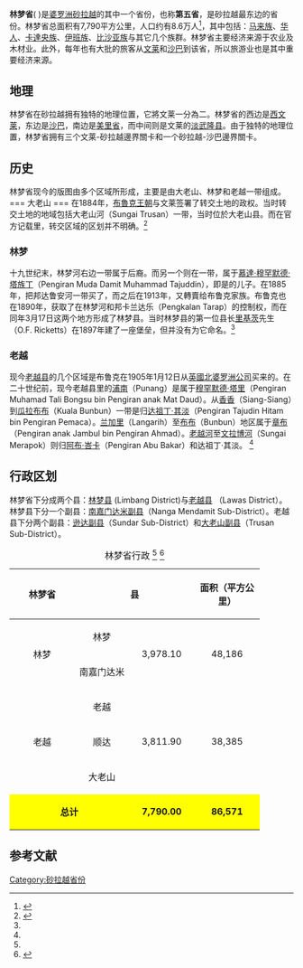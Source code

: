 {{noteTA|G1=melayu}}
{{Infobox Settlement
|name=林梦省
|official_name=Bahagian Limbang
|image_blank_emblem = Flag of Sarawak.svg
|blank_emblem_type = 砂拉越省份
|image_map = Sarawaklimbang.PNG
|mapsize=225px
|subdivision_type=国家
|subdivision_name=[[马来西亚|马来西亚]]
|subdivision_type1=州属
|subdivision_name1=[[砂拉越|砂拉越]]
|area_total_km2 = 7790
|population_total = 86571
|population_density_km2 = auto
|population_as_of = 2010
|blank1_name = 车俩号牌
|blank1_info = QL
|blank2_name = 族群
|blank2_info = [[马来人|马来人]] (30.4%), [[伊班族|伊班人]] (15.4%), [[华人|华人]] (11.54%) 与 其他 (42.66%)
|seat_type =省会
|seat = [[林梦|林梦]]
|parts_type = 地方政府
|parts = [[林梦县议会|林梦县议会]] ''Limbang District Council''<br> [[老越县议会|老越县议会]] ''Lawas District Council''
|website=[http://www.limbangrdo.sarawak.gov.my/modules/web/index.php?menu_id=0&sub_id=121 Limbang Division Residen Office]
}}

'''林梦省'''(''{{lang-en|Limbang Division}} {{lang-ms|Bahagian Limbang}}'')是[[婆罗洲|婆罗洲]][[砂拉越|砂拉越]]的其中一个省份，也称'''第五省'''，是砂拉越最东边的省份。林梦省总面积有7,790平方公里，人口约有8.6万人<ref name="limbang1">{{cite web|title=2010年马来西亚人口和房屋普查：马来西亚人口分布 |publisher=马来西亚国家统计局 |date=2010年更新 |url=http://www.statistics.gov.my/portal/download_Population/files/census2010/Taburan_Penduduk_dan_Ciri-ciri_Asas_Demografi.pdf |accessdate=2011年11月24日 |deadurl=yes |archiveurl=https://web.archive.org/web/20150301154300/http://www.statistics.gov.my/portal/download_Population/files/census2010/Taburan_Penduduk_dan_Ciri-ciri_Asas_Demografi.pdf |archivedate=2015年3月1日 }}</ref>，其中包括：[[马来族|马来族]]、[[华人|华人]]、[[卡達央族|卡達央族]]、[[伊班族|伊班族]]、[[比沙亚人|比沙亚族]]与其它几个族群。林梦省主要经济来源于农业及木材业。此外，每年也有大批的旅客从[[文莱|文莱]]和[[沙巴|沙巴]]到该省，所以旅游业也是其中重要经济来源。

== 地理 ==
林梦省在砂拉越拥有独特的地理位置，它將文莱一分為二。林梦省的西边是[[文莱|西文莱]]，东边是[[沙巴|沙巴]]，南边是[[美里省|美里省]]，而中间则是文莱的[[淡武隆县|淡武隆县]]。由于独特的地理位置，林梦省拥有三个文莱-砂拉越邊界關卡和一个砂拉越-沙巴邊界關卡。

== 历史 ==
林梦省现今的版图由多个区域所形成，主要是由大老山、林梦和老越一带组成。<br />
=== 大老山 ===
在1884年，[[布魯克王朝|布魯克王朝]]与文莱{{tsl|en|Abdul Momin|苏丹阿都穆民}}签署了转交土地的政权。当时转交土地的地域包括大老山河（Sungai Trusan）一带，当时位於大老山县。而在官方记载里，转交区域的区划并不明确。<ref name="limbang3">{{cite web| title =林梦省历史| publisher =林梦省公署| date =2012-01-30| url =http://www.limbangrdo.sarawak.gov.my/page.php?id=65&menu_id=0&sub_id=106| accessdate =2012年2月3日}}{{dead link|date=2018年3月 |bot=InternetArchiveBot |fix-attempted=yes }}</ref><br />

=== 林梦 ===
十九世纪末，林梦河右边一带属于{{tsl|en|Hashim Jalilul Alam Aqamaddin|苏丹哈希姆·加里鲁·阿南}}后裔。而另一个则在{{tsl|en|Pandaruan River|邦达鲁安河}}一带，属于[[慕達·穆罕默德·塔族丁|慕達·穆罕默德·塔族丁]]（Pengiran Muda Damit Muhammad Tajuddin），即是{{tsl|ms|Raja Muda Hashim|拉者慕達哈心}}的儿子。在1885年，{{tsl|en|Alfred Hart Everett|阿尔弗雷德·埃弗里特}}把邦达鲁安河一带买了，而之后在1913年，又轉賣给布鲁克家族。布鲁克也在1890年，获取了在林梦河和邦卡兰达乐（Pengkalan Tarap）的控制权，而在同年3月17日这两个地方形成了林梦县。当时林梦县的第一位县长[[里基茨|里基茨]]先生（O.F. Ricketts）在1897年建了一座堡垒，但并没有为它命名。<ref name="limbang3"/><br />

=== 老越 ===
现今[[老越县|老越县]]的几个区域是布鲁克在1905年1月12日从[[英國北婆罗洲公司|英國北婆罗洲公司]]买来的。在二十世纪前，现今老越县里的[[浦南|浦南]]（Punang）是属于[[穆罕默德·塔里|穆罕默德·塔里]]（Pengiran Muhamad Tali Bongsu bin Pengiran anak Mat Daud）。从[[香香|香香]]（Siang-Siang）到[[瓜拉布布|瓜拉布布]]（Kuala Bunbun）一带是归[[达祖丁·其淡|达祖丁·其淡]]（Pengiran Tajudin Hitam bin Pengiran Pemaca）。[[兰加里|兰加里]]（Langarih）至[[布布|布布]]（Bunbun）地区属于[[章布|章布]]（Pengiran anak Jambul bin Pengiran Ahmad）。[[老越河|老越河]]至[[文拉博河|文拉博河]]（Sungai Merapok）则归[[阿布·峇卡|阿布·峇卡]]（Pengiran Abu Bakar）和达祖丁·其淡。
<ref name="limbang3"/>

== 行政区划 ==
林梦省下分成两个县：[[林梦县|林梦县]] (Limbang District)与[[老越县|老越县]] （Lawas District）。林梦县下分一个副县：[[南嘉门达米副县|南嘉门达米副县]]（Nanga Mendamit Sub-District）。老越县下分两个副县：[[逊达副县|逊达副县]]（Sundar Sub-District）和[[大老山副县|大老山副县]]（Trusan Sub-District）。

{| class="wikitable" align="center"
 |+ 林梦省行政 
<ref name="limbang1"/>
<ref name="limbang2">
{{Cite web
 |url=http://www.limbangrdo.sarawak.gov.my/ 
 |publisher=林梦省公署 
 |title=林梦省概况 
 |date=2012-01-19|accessdate=2012年1月26日 
 |deadurl=yes 
 |archiveurl=https://web.archive.org/web/20100214163111/http://www.limbangrdo.sarawak.gov.my/ 
 |archivedate=2010年2月14日 
}}{{ms}}
</ref>
|-
! rowspan="7" align="center" height="35"| 林梦省 
! colspan="2" align="center" height="35"| 县                    
! colspan="1" align="center" height="35"| 面积（平方公里）
! colspan="1" align="center" height="35"| 人口（2010年数据）
|-
| rowspan="2" width="100" align="center" | 林梦 
| width="80" align="center" height="30"  | 林梦 
| rowspan="2" width="100" align="center" | 3,978.10
| rowspan="2" width="100" align="center" | 48,186
|-
| width="80" align="center"  height="30"| 南嘉门达米
|-
| rowspan="3" width="100" align="center" | 老越
| width="80" align="center" height="30"  | 老越
| rowspan="3" width="100" align="center" | 3,811.90
| rowspan="3" width="100" align="center" | 38,385
|-
| width="80" align="center"  height="30"| 顺达
|-
| width="80" align="center"  height="30" | 大老山
|-
| style="background:yellow" colspan="2" align="center" height="35"| '''总计'''
| style="background:yellow" colspan="1" align="center" height="35"| '''7,790.00'''
| style="background:yellow" colspan="1" align="center" height="35"| '''86,571'''
|}

==参考文献==
{{reflist}}

{{砂拉越}}
[[Category:砂拉越省份|Category:砂拉越省份]]